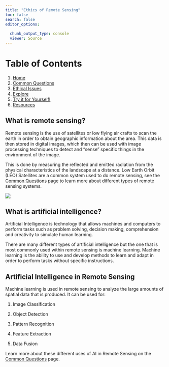 ```yaml
---
title: "Ethics of Remote Sensing"
toc: false
search: false
editor_options: 
  
  chunk_output_type: console
  viewer: Source
---
```


# Table of Contents

1.  [Home](csproject.qmd)
2.  [Common Questions](tabs/CS263Project/commonqs.qmd)
3.  [Ethical Issues](tabs/CS263Project/EthicalIssues.qmd)
4.  [Explore](tabs/CS263Project/explore.qmd)
5.  [Try it for Yourself!](tabs/CS263Project/remotesensing.qmd)
6.  [Resources](tabs/CS263Project/Resources.qmd)

## What is remote sensing?

Remote sensing is the use of satellites or low flying air crafts to scan the earth in order to obtain geographic information about the area. This data is then stored in digital images, which then can be used with image processing techniques to detect and “sense” specific things in the environment of the image.

This is done by measuring the reflected and emitted radiation from the physical characteristics of the landscape at a distance. Low Earth Orbit (LEO) Satellites are a common system used to do remote sensing, see the [Common Questions](tabs/CS263Project/commonqs.qmd) page to learn more about different types of remote sensing systems.

![](tabs/CS263Project/media/remotesensing.png){.rounded-img}

## What is artificial intelligence?

Artificial Intelligence is technology that allows machines and computers to perform tasks such as problem solving, decision making, comprehension and creativity to simulate human learning.

There are many different types of artificial intelligence but the one that is most commonly used within remote sensing is machine learning. Machine learning is the ability to use and develop methods to learn and adapt in order to perform tasks without specific instructions.

## Artificial Intelligence in Remote Sensing

Machine learning is used in remote sensing to analyze the large amounts of spatial data that is produced. It can be used for:

1.  Image Classification

2.  Object Detection

3.  Pattern Recognition

4.  Feature Extraction

5.  Data Fusion

Learn more about these different uses of AI in Remote Sensing on the [Common Questions](tabs/CS263Project/commonqs.qmd) page.
